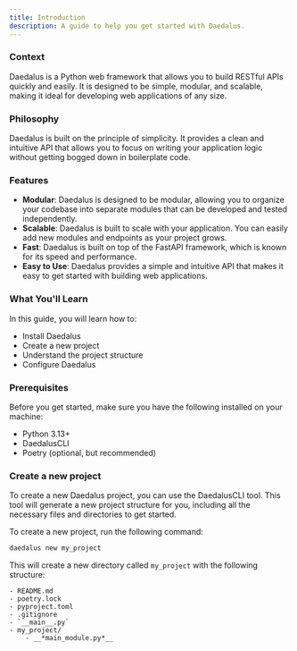 ```yaml
---
title: Introduction
description: A guide to help you get started with Daedalus.
---
```



### Context

Daedalus is a Python web framework that allows you to build RESTful APIs quickly and easily. It is designed to be simple, modular, and scalable, making it ideal for developing web applications of any size.

### Philosophy

Daedalus is built on the principle of simplicity. It provides a clean and intuitive API that allows you to focus on writing your application logic without getting bogged down in boilerplate code.

### Features

- **Modular**: Daedalus is designed to be modular, allowing you to organize your codebase into separate modules that can be developed and tested independently.
- **Scalable**: Daedalus is built to scale with your application. You can easily add new modules and endpoints as your project grows.
- **Fast**: Daedalus is built on top of the FastAPI framework, which is known for its speed and performance.
- **Easy to Use**: Daedalus provides a simple and intuitive API that makes it easy to get started with building web applications.

### What You'll Learn

In this guide, you will learn how to:

- Install Daedalus
- Create a new project
- Understand the project structure
- Configure Daedalus

### Prerequisites

Before you get started, make sure you have the following installed on your machine:

- Python 3.13+
- DaedalusCLI
- Poetry (optional, but recommended)

### Create a new project

To create a new Daedalus project, you can use the DaedalusCLI tool. This tool will generate a new project structure for you, including all the necessary files and directories to get started.

To create a new project, run the following command:

```bash
daedalus new my_project
```

This will create a new directory called `my_project` with the following structure:


<FileTree>

    - README.md
    - poetry.lock
    - pyproject.toml
    - .gitignore
    - `__main__.py`
    - my_project/
        - __*main_module.py*__

</FileTree>

